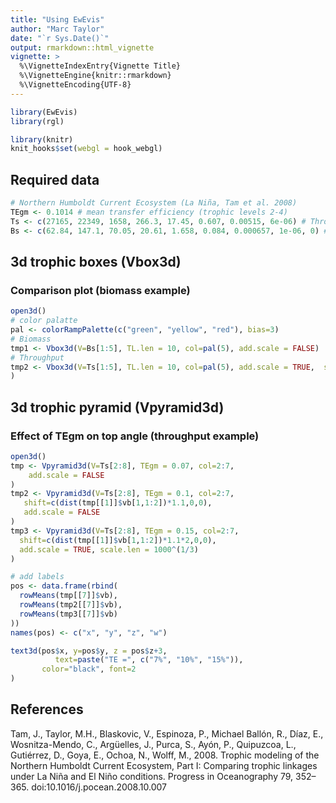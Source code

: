 ```yaml
---
title: "Using EwEvis"
author: "Marc Taylor"
date: "`r Sys.Date()`"
output: rmarkdown::html_vignette
vignette: >
  %\VignetteIndexEntry{Vignette Title}
  %\VignetteEngine{knitr::rmarkdown}
  %\VignetteEncoding{UTF-8}
---
```





```r
library(EwEvis)
library(rgl)
```

```r
library(knitr)
knit_hooks$set(webgl = hook_webgl)
```


## Required data 
```r
# Northern Humboldt Current Ecosystem (La Niña, Tam et al. 2008)
TEgm <- 0.1014 # mean transfer efficiency (trophic levels 2-4)
Ts <- c(27165, 22349, 1658, 266.3, 17.45, 0.607, 0.00515, 6e-06) # Throughout
Bs <- c(62.84, 147.1, 70.05, 20.61, 1.658, 0.084, 0.000657, 1e-06, 0) # Biomass
```



## 3d trophic boxes (Vbox3d)

### Comparison plot (biomass example)

```r
open3d()
# color palatte
pal <- colorRampPalette(c("green", "yellow", "red"), bias=3)
# Biomass
tmp1 <- Vbox3d(V=Bs[1:5], TL.len = 10, col=pal(5), add.scale = FALSE)
# Throughput
tmp2 <- Vbox3d(V=Ts[1:5], TL.len = 10, col=pal(5), add.scale = TRUE,  shift=c(dist(tmp1[[1]]$vb[1,1:2])*20,0,0), scale.len = 1000^(1/3)
)
```


## 3d trophic pyramid (Vpyramid3d)

### Effect of TEgm on top angle (throughput example)
```r
open3d()
tmp <- Vpyramid3d(V=Ts[2:8], TEgm = 0.07, col=2:7, 
    add.scale = FALSE
)
tmp2 <- Vpyramid3d(V=Ts[2:8], TEgm = 0.1, col=2:7,
   shift=c(dist(tmp[[1]]$vb[1,1:2])*1.1,0,0),
   add.scale = FALSE
)
tmp3 <- Vpyramid3d(V=Ts[2:8], TEgm = 0.15, col=2:7,
  shift=c(dist(tmp[[1]]$vb[1,1:2])*1.1*2,0,0),
  add.scale = TRUE, scale.len = 1000^(1/3)
)

# add labels
pos <- data.frame(rbind(
  rowMeans(tmp[[7]]$vb),
  rowMeans(tmp2[[7]]$vb),
  rowMeans(tmp3[[7]]$vb)
))
names(pos) <- c("x", "y", "z", "w")

text3d(pos$x, y=pos$y, z = pos$z+3,
          text=paste("TE =", c("7%", "10%", "15%")),
       color="black", font=2
) 
```


## References
Tam, J., Taylor, M.H., Blaskovic, V., Espinoza, P., Michael Ballón, R., Díaz, E., Wosnitza-Mendo, C., Argüelles, J., Purca, S., Ayón, P., Quipuzcoa, L., Gutiérrez, D., Goya, E., Ochoa, N., Wolff, M., 2008. Trophic modeling of the Northern Humboldt Current Ecosystem, Part I: Comparing trophic linkages under La Niña and El Niño conditions. Progress in Oceanography 79, 352–365. doi:10.1016/j.pocean.2008.10.007
